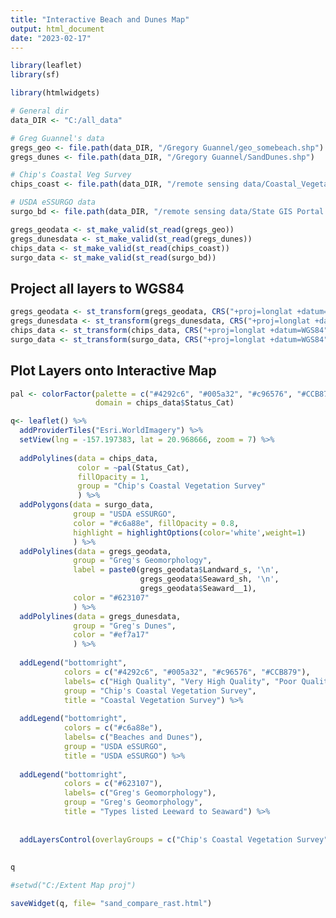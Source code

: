 ---
title: "Interactive Beach and Dunes Map"
output: html_document
date: "2023-02-17"
---


```{r setup}

library(leaflet)
library(sf)

library(htmlwidgets)

```

```{r}
# General dir
data_DIR <- "C:/all_data"

# Greg Guannel's data
gregs_geo <- file.path(data_DIR, "/Gregory Guannel/geo_somebeach.shp")
gregs_dunes <- file.path(data_DIR, "/Gregory Guannel/SandDunes.shp")

# Chip's Coastal Veg Survey
chips_coast <- file.path(data_DIR, "/remote sensing data/Coastal_Vegetation_Survey_2013-2015/Coastal_Vegetation_Survey_2013-2015.shp")

# USDA eSSURGO data
surgo_bd <- file.path(data_DIR, "/remote sensing data/State GIS Portal data/beaches_dunes.shp")
```

```{r}
gregs_geodata <- st_make_valid(st_read(gregs_geo))
gregs_dunesdata <- st_make_valid(st_read(gregs_dunes))
chips_data <- st_make_valid(st_read(chips_coast))
surgo_data <- st_make_valid(st_read(surgo_bd))

```
## Project all layers to WGS84

```{r}
gregs_geodata <- st_transform(gregs_geodata, CRS("+proj=longlat +datum=WGS84"))
gregs_dunesdata <- st_transform(gregs_dunesdata, CRS("+proj=longlat +datum=WGS84"))
chips_data <- st_transform(chips_data, CRS("+proj=longlat +datum=WGS84"))
surgo_data <- st_transform(surgo_data, CRS("+proj=longlat +datum=WGS84"))
```

## Plot Layers onto Interactive Map

```{r}
pal <- colorFactor(palette = c("#4292c6", "#005a32", "#c96576", "#CCB879"),
                   domain = chips_data$Status_Cat)
```


```{r}
q<- leaflet() %>% 
  addProviderTiles("Esri.WorldImagery") %>%
  setView(lng = -157.197383, lat = 20.968666, zoom = 7) %>% 
  
  addPolylines(data = chips_data,
               color = ~pal(Status_Cat),
               fillOpacity = 1,
               group = "Chip's Coastal Vegetation Survey"
               ) %>% 
  addPolygons(data = surgo_data,
              group = "USDA eSSURGO",
              color = "#c6a88e", fillOpacity = 0.8,
              highlight = highlightOptions(color='white',weight=1)
              ) %>%
  addPolylines(data = gregs_geodata,
              group = "Greg's Geomorphology",
              label = paste0(gregs_geodata$Landward_s, '\n',
                             gregs_geodata$Seaward_sh, '\n', 
                             gregs_geodata$Seaward__1),
              color = "#623107"
              ) %>% 
  addPolylines(data = gregs_dunesdata,
              group = "Greg's Dunes",
              color = "#ef7a17"
              ) %>% 
  
  addLegend("bottomright", 
            colors = c("#4292c6", "#005a32", "#c96576", "#CCB879"), 
            labels= c("High Quality", "Very High Quality", "Poor Quality", "Moderate Quality"),
            group = "Chip's Coastal Vegetation Survey",
            title = "Coastal Vegetation Survey") %>% 
  
  addLegend("bottomright", 
            colors = c("#c6a88e"), 
            labels= c("Beaches and Dunes"),
            group = "USDA eSSURGO",
            title = "USDA eSSURGO") %>%
  
  addLegend("bottomright", 
            colors = c("#623107"), 
            labels= c("Greg's Geomorphology"),
            group = "Greg's Geomorphology",
            title = "Types listed Leeward to Seaward") %>%
  
  
  addLayersControl(overlayGroups = c("Chip's Coastal Vegetation Survey", "USDA eSSURGO", "Greg's Geomorphology", "Greg's Dunes"))
  
  
q
```

```{r}
#setwd("C:/Extent Map proj")

saveWidget(q, file= "sand_compare_rast.html")
```



